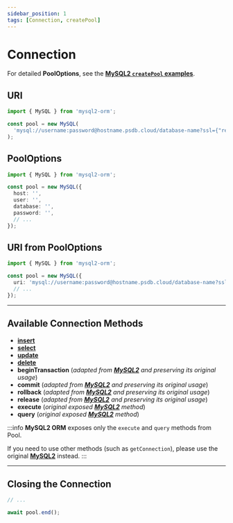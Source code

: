 ```yaml
---
sidebar_position: 1
tags: [Connection, createPool]
---
```


# Connection

For detailed **PoolOptions**, see the [**MySQL2 `createPool` examples**](https://sidorares.github.io/node-mysql2/docs/examples/connections/create-pool).

## URI

```ts
import { MySQL } from 'mysql2-orm';

const pool = new MySQL(
  'mysql://username:password@hostname.psdb.cloud/database-name?ssl={"rejectUnauthorized":true}'
);
```

## PoolOptions

```ts
import { MySQL } from 'mysql2-orm';

const pool = new MySQL({
  host: '',
  user: '',
  database: '',
  password: '',
  // ...
});
```

## URI from PoolOptions

```ts
import { MySQL } from 'mysql2-orm';

const pool = new MySQL({
  uri: 'mysql://username:password@hostname.psdb.cloud/database-name?ssl={"rejectUnauthorized":true}',
  // ...
});
```

---

## Available Connection Methods

- [**insert**](/docs/documentation/queries/insert)
- [**select**](/docs/documentation/queries/select)
- [**update**](/docs/documentation/queries/update)
- [**delete**](/docs/documentation/queries/delete)
- **beginTransaction** (_adapted from [**MySQL2**](https://github.com/sidorares/node-mysql2) and preserving its original usage_)
- **commit** (_adapted from [**MySQL2**](https://github.com/sidorares/node-mysql2) and preserving its original usage_)
- **rollback** (_adapted from [**MySQL2**](https://github.com/sidorares/node-mysql2) and preserving its original usage_)
- **release** (_adapted from [**MySQL2**](https://github.com/sidorares/node-mysql2) and preserving its original usage_)
- **execute** (_original exposed [**MySQL2**](https://github.com/sidorares/node-mysql2) method_)
- **query** (_original exposed [**MySQL2**](https://github.com/sidorares/node-mysql2) method_)

:::info
**MySQL2 ORM** exposes only the `execute` and `query` methods from Pool.

If you need to use other methods (such as `getConnection`), please use the original [**MySQL2**](https://github.com/sidorares/node-mysql2) instead.
:::

---

## Closing the Connection

```ts
// ...

await pool.end();
```
